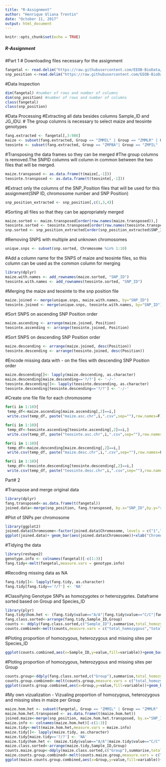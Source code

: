 ```yaml
---
title: "R-Assignment"
author: "Henrique Uliana Trentin"
date: "October 11, 2017"
output: html_document
---
```


```r
knitr::opts_chunk$set(echo = TRUE)
```

##### R-Assignment ######
#Part 1
# Downloading files necessary for the assignment
```r
fangetal <- read.delim("https://raw.githubusercontent.com/EEOB-BioData/BCB546X-Fall2017/master/UNIX_Assignment/fang_et_al_genotypes.txt", header=TRUE)
snp_position <-read.delim("https://raw.githubusercontent.com/EEOB-BioData/BCB546X-Fall2017/master/UNIX_Assignment/snp_position.txt", header=TRUE)
```


#Data Inspection
```r
dim(fangetal) #number of rows and number of columns
dim(snp_position) #number of rows and number of columns
class(fangetal)
class(snp_position)
```

#Data Processing
#Extracting all data besides columns Sample_ID and JG_IDU. 
# The group columns is necessary to select maize and teosinte genotypes
```r
fang.extracted <- fangetal[,3:986]
maize <- subset(fang.extracted, Group == "ZMMIL" | Group == "ZMMLR" | Group=="ZMMMR")
teosinte <- subset(fang.extracted, Group == "ZMPBA"| Group == "ZMPIL" | Group == "ZMPJA")
```

#Transposing the data frames so they can be merged
#The group columns is removed.The SNPID columns will column in common between the two files that will be merged.
```r
maize.transposed <- as.data.frame(t(maize[,-1]))
teosinte.transposed <- as.data.frame(t(teosinte[,-1]))
```

#Extract only the columns of the SNP_Position files that will be used for this assignment(SNP ID, chromosome number and SNP Position)
```r
snp_position_extracted <- snp_position[,c(1,3,4)]
```

#Sorting all files so that they can be appropriately merged
```r
maize.sorted <- maize.transposed[order(row.names(maize.transposed)),]
teosinte.sorted <- teosinte.transposed[order(row.names(teosinte.transposed)),]
snp.sorted <- snp_position_extracted[order(snp_position_extracted$SNP_ID),]
```

#Removing SNPS with multiple and unknown chromosomes 
```r
unique.snps <- subset(snp.sorted, Chromosome %in% 1:10)
```

#Add a column name for the SNPS of maize and teosinte files, so this column can be used as the common column for merging
```r
library(dplyr)
maize.with.names <- add_rownames(maize.sorted, "SNP_ID")
teosinte.with.names <- add_rownames(teosinte.sorted, "SNP_ID")
```

#Merging the maize and teosinte to the snp position file
```r
maize.joined <- merge(unique.snps, maize.with.names, by="SNP_ID")
teosinte.joined <- merge(unique.snps, teosinte.with.names, by="SNP_ID")
```

#Sort SNPS on ascending SNP Position order
```r
maize.ascending <- arrange(maize.joined, Position)
teosinte.ascending <- arrange(teosinte.joined, Position) 
```

#Sort SNPS on descending SNP Position order
```r
maize.descending <- arrange(maize.joined, desc(Position))
teosinte.descending <- arrange(teosinte.joined, desc(Position))
```

#Encode missing data with - on the files with descending SNP Position order
```r
maize.descending[]<- lapply(maize.descending, as.character)
maize.descending[maize.descending=='?/?'] <- '-/-'
teosinte.descending[]<- lapply(teosinte.descending, as.character)
teosinte.descending[teosinte.descending=='?/?'] <- '-/-'
```

#Create one file file for each chromosome
```r
for(i in 1:10){
 temp_df<-maize.ascending[maize.ascending[,2]==i,]
 write.csv(temp_df, paste("maize.asc.chr",i,".csv",sep=""),row.names=F)}

for(i in 1:10){
 temp_df<-teosinte.ascending[teosinte.ascending[,2]==i,]
 write.csv(temp_df, paste("teosinte.asc.chr",i,".csv",sep=""),row.names=F)}

for(i in 1:10){
 temp_df<-maize.descending[maize.descending[,2]==i,]
 write.csv(temp_df, paste("maize.desc.chr",i,".csv",sep=""),row.names=F)}

for(i in 1:10){
 temp_df<-teosinte.descending[teosinte.descending[,2]==i,]
 write.csv(temp_df, paste("teosinte.desc.chr",i,".csv",sep=""),row.names=F)}
```

Part# 2

#Transpose and merge original data
```r
library(dplyr)
fang.transposed<-as.data.frame(t(fangetal))
joined.data<-merge(snp_position, fang.transposed, by.x="SNP_ID",by.y="row.names",all=TRUE)
```

#Plot of SNPs per chromosome
```r
library(ggplot2)
joined.data$Chromosome<-factor(joined.data$Chromosome, levels = c("1","2","3","4","5","6","7","8","9","10","unknown","multiple","NA"))
ggplot(joined.data)+ geom_bar(aes(joined.data$Chromosome))+xlab("Chromosome") +ylab("Total Number of SNPs")
```

#Tidying the data
```r
library(reshape2)
genotype.info <- colnames(fangetal)[-c(1:3)]
fang.tidy<-melt(fangetal,measure.vars = genotype.info)
```

#Recoding missing data as NA
```r
fang.tidy[]<- lapply(fang.tidy, as.character)
fang.tidy[fang.tidy=='?/?'] <- 'NA'
```

#Classifying Genotype SNPs as homozygotes or heterozygotes. Dataframe sorted based on Group and Species_ID
```r
library(plyr)
fang.tidy$hom.het <- (fang.tidy$value=="A/A"|fang.tidy$value=="C/C"|fang.tidy$value=="G/G"|fang.tidy$value=="T/T")
fang.class.sorted<-arrange(fang.tidy,Sample_ID,Group)
counts <- ddply(fang.class.sorted,c("Sample_ID"),summarise,total_homozygous=sum(hom.het,na.rm=TRUE),total_heterozygous=sum(!hom.het,na.rm = TRUE), total_NA=sum(is.na(hom.het)))
counts.combined<-melt(counts,measure.vars = c("total_homozygous","total_heterozygous","total_NA"))
```

#Ploting proportion of homozygous, heterozygous and missing sites per Species_ID
```r
ggplot(counts.combined,aes(x=Sample_ID,y=value,fill=variable))+geom_bar(stat="identity",position = "stack")
```

#Ploting proportion of homozygous, heterozygous and missing sites per Group
```r
counts.group<-ddply(fang.class.sorted,c("Group"),summarise,total_homozygous=sum(hom.het,na.rm=TRUE),total_heterozygous=sum(!hom.het,na.rm = TRUE), total_NA=sum(is.na(hom.het)))
counts.group.combined<-melt(counts.group,measure.vars = c("total_homozygous","total_heterozygous","total_NA"))
ggplot(counts.group.combined,aes(x=Group,y=value,fill=variable))+geom_bar(stat="identity",position = "stack")
```

#My own vizualization -  Vizualing proportion of homozygous, heterozygous and missing sites in maize per Group
```r
maize.hom.het <- subset(fangetal, Group == "ZMMIL" | Group == "ZMMLR" | Group=="ZMMMR")
maize.hom.het.transposed <- as.data.frame(t(maize.hom.het))
joined.maize<-merge(snp_position, maize.hom.het.transposed, by.x="SNP_ID",by.y="row.names",all=TRUE)
maize.info <- colnames(maize.hom.het)[-c(1:3)]
maize.tidy<-melt(maize.hom.het,measure.vars = maize.info)
maize.tidy[]<- lapply(maize.tidy, as.character)
maize.tidy[maize.tidy=='?/?'] <- 'NA'
maize.tidy$hom.het <- (maize.tidy$value=="A/A"|maize.tidy$value=="C/C"|maize.tidy$value=="G/G"|maize.tidy$value=="T/T")
maize.class.sorted<-arrange(maize.tidy,Sample_ID,Group)
counts.maize.group<-ddply(maize.class.sorted,c("Group"),summarise,total_homozygous=sum(hom.het,na.rm=TRUE),total_heterozygous=sum(!hom.het,na.rm = TRUE), total_NA=sum(is.na(hom.het)))
maize.counts.group.combined<-melt(counts.maize.group,measure.vars = c("total_homozygous","total_heterozygous","total_NA"))
ggplot(maize.counts.group.combined,aes(x=Group,y=value,fill=variable))+geom_bar(stat="identity",position = "stack")
```
